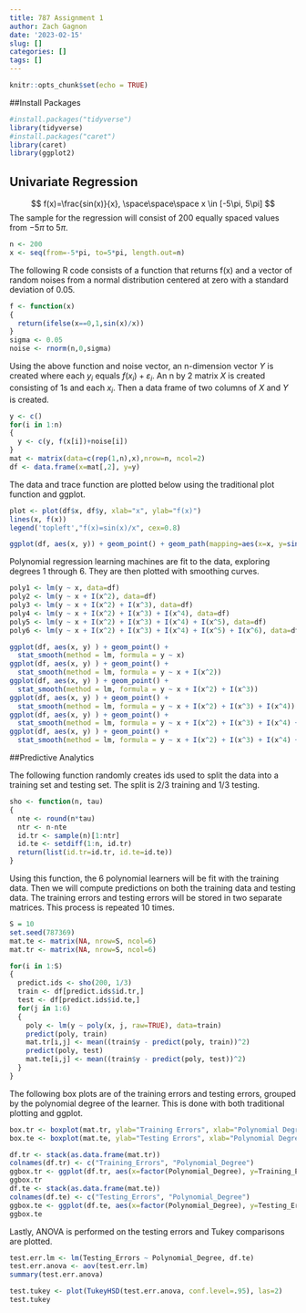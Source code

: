 ```yaml
---
title: 787 Assignment 1
author: Zach Gagnon
date: '2023-02-15'
slug: []
categories: []
tags: []
---
```


```r
knitr::opts_chunk$set(echo = TRUE)
```

##Install Packages

```r
#install.packages("tidyverse")
library(tidyverse)
#install.packages("caret")
library(caret)
library(ggplot2)
```

## Univariate Regression

$$
f(x)=\frac{sin(x)}{x}, \space\space\space x \in [-5\pi, 5\pi]
$$
The sample for the regression will consist of 200 equally spaced values from $-5\pi$ to $5\pi$.

```r
n <- 200
x <- seq(from=-5*pi, to=5*pi, length.out=n)
```

The following R code consists of a function that returns f(x) and a vector of random noises from a normal distribution centered at zero with a standard deviation of 0.05.

```r
f <- function(x)
{
  return(ifelse(x==0,1,sin(x)/x))
}
sigma <- 0.05
noise <- rnorm(n,0,sigma)
```

Using the above function and noise vector, an n-dimension vector $Y$ is created where each $y_i$ equals $f(x_i)+\varepsilon_i$. An n by 2 matrix $X$ is created consisting of 1s and each $x_i$. Then a data frame of two columns of $X$ and $Y$ is created.

```r
y <- c()
for(i in 1:n)
{
  y <- c(y, f(x[i])+noise[i])
}
mat <- matrix(data=c(rep(1,n),x),nrow=n, ncol=2)
df <- data.frame(x=mat[,2], y=y)
```

The data and trace function are plotted below using the traditional plot function and ggplot.

```r
plot <- plot(df$x, df$y, xlab="x", ylab="f(x)")
lines(x, f(x))
legend('topleft',"f(x)=sin(x)/x", cex=0.8)

ggplot(df, aes(x, y)) + geom_point() + geom_path(mapping=aes(x=x, y=sin(x)/x))
```

Polynomial regression learning machines are fit to the data, exploring degrees 1 through 6. They are then plotted with smoothing curves.

```r
poly1 <- lm(y ~ x, data=df)
poly2 <- lm(y ~ x + I(x^2), data=df)
poly3 <- lm(y ~ x + I(x^2) + I(x^3), data=df)
poly4 <- lm(y ~ x + I(x^2) + I(x^3) + I(x^4), data=df)
poly5 <- lm(y ~ x + I(x^2) + I(x^3) + I(x^4) + I(x^5), data=df)
poly6 <- lm(y ~ x + I(x^2) + I(x^3) + I(x^4) + I(x^5) + I(x^6), data=df)

ggplot(df, aes(x, y) ) + geom_point() +
  stat_smooth(method = lm, formula = y ~ x)
ggplot(df, aes(x, y) ) + geom_point() +
  stat_smooth(method = lm, formula = y ~ x + I(x^2))
ggplot(df, aes(x, y) ) + geom_point() +
  stat_smooth(method = lm, formula = y ~ x + I(x^2) + I(x^3))
ggplot(df, aes(x, y) ) + geom_point() +
  stat_smooth(method = lm, formula = y ~ x + I(x^2) + I(x^3) + I(x^4))
ggplot(df, aes(x, y) ) + geom_point() +
  stat_smooth(method = lm, formula = y ~ x + I(x^2) + I(x^3) + I(x^4) + I(x^5))
ggplot(df, aes(x, y) ) + geom_point() +
  stat_smooth(method = lm, formula = y ~ x + I(x^2) + I(x^3) + I(x^4) + I(x^5) + I(x^6))
```

##Predictive Analytics

The following function randomly creates ids used to split the data into a training set and testing set. The split is 2/3 training and 1/3 testing.

```r
sho <- function(n, tau)
{
  nte <- round(n*tau)
  ntr <- n-nte
  id.tr <- sample(n)[1:ntr]
  id.te <- setdiff(1:n, id.tr)
  return(list(id.tr=id.tr, id.te=id.te))
}
```

Using this function, the 6 polynomial learners will be fit with the training data. Then we will compute predictions on both the training data and testing data. The training errors and testing errors will be stored in two separate matrices. This process is repeated 10 times.

```r
S = 10
set.seed(787369)
mat.te <- matrix(NA, nrow=S, ncol=6)
mat.tr <- matrix(NA, nrow=S, ncol=6)

for(i in 1:S)
{
  predict.ids <- sho(200, 1/3)
  train <- df[predict.ids$id.tr,]
  test <- df[predict.ids$id.te,]
  for(j in 1:6)
  {
    poly <- lm(y ~ poly(x, j, raw=TRUE), data=train)
    predict(poly, train)
    mat.tr[i,j] <- mean((train$y - predict(poly, train))^2)
    predict(poly, test)
    mat.te[i,j] <- mean((train$y - predict(poly, test))^2)
  }
}
```

The following box plots are of the training errors and testing errors, grouped by the polynomial degree of the learner. This is done with both traditional plotting and ggplot.

```r
box.tr <- boxplot(mat.tr, ylab="Training Errors", xlab="Polynomial Degree")
box.te <- boxplot(mat.te, ylab="Testing Errors", xlab="Polynomial Degree")

df.tr <- stack(as.data.frame(mat.tr))
colnames(df.tr) <- c("Training_Errors", "Polynomial_Degree")
ggbox.tr <- ggplot(df.tr, aes(x=factor(Polynomial_Degree), y=Training_Errors)) + geom_boxplot()
ggbox.tr
df.te <- stack(as.data.frame(mat.te))
colnames(df.te) <- c("Testing_Errors", "Polynomial_Degree")
ggbox.te <- ggplot(df.te, aes(x=factor(Polynomial_Degree), y=Testing_Errors)) + geom_boxplot()
ggbox.te
```

Lastly, ANOVA is performed on the testing errors and Tukey comparisons are plotted.

```r
test.err.lm <- lm(Testing_Errors ~ Polynomial_Degree, df.te)
test.err.anova <- aov(test.err.lm)
summary(test.err.anova)

test.tukey <- plot(TukeyHSD(test.err.anova, conf.level=.95), las=2)
test.tukey
```

